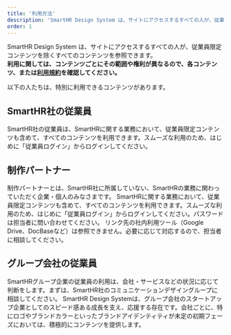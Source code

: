```yaml
---
title: '利用方法'
description: 'SmartHR Design System は、サイトにアクセスするすべての人が、従業員限定コンテンツを除くすべてのコンテンツを参照できます。利用に関しては、コンテンツごとにその範囲や権利が異なるので、各コンテンツ、または利用規約を確認してください。'
order: 1
---
```




SmartHR Design System は、サイトにアクセスするすべての人が、従業員限定コンテンツを除くすべてのコンテンツを参照できます。  
**利用に関しては、コンテンツごとにその範囲や権利が異なるので、各コンテンツ、または[利用規約](/terms)を確認してください。**

以下の人たちは、特別に利用できるコンテンツがあります。


## SmartHR社の従業員

SmartHR社の従業員は、SmartHRに関する業務において、従業員限定コンテンツも含めて、すべてのコンテンツを利用できます。スムーズな利用のため、はじめに「従業員ログイン」からログインしてください。

## 制作パートナー

制作パートナーとは、SmartHR社に所属していない、SmartHRの業務に関わっていただく企業・個人のみなさまです。
SmartHRに関する業務において、従業員限定コンテンツも含めて、すべてのコンテンツを利用できます。スムーズな利用のため、はじめに「従業員ログイン」からログインしてください。パスワードは担当者に問い合わせてください。
リンク先の社内利用ツール（Google Drive、DocBaseなど）は参照できません。必要に応じて対応するので、担当者に相談してください。

## グループ会社の従業員

SmartHRグループ企業の従業員の利用は、会社・サービスなどの状況に応じて判断をします。まずは、SmartHR社のコミュニケーションデザイングループに相談してください。
SmartHR Design Systemは、グループ会社のスタートアップ企業としてのスピード感ある成長を支え、応援する存在です。会社ごとに、特にロゴやブランドカラーといったブランドアイデンティティが未定の初期フェーズにおいては、積極的にコンテンツを提供します。
